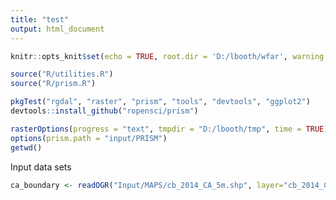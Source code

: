 ---
title: "test"
output: html_document
---

```{r setup, include=FALSE}
knitr::opts_knit$set(echo = TRUE, root.dir = 'D:/lbooth/wfar', warning = TRUE, collapse = TRUE)
```

```{r setupEnv, include=FALSE}
source("R/utilities.R")
source("R/prism.R")

pkgTest("rgdal", "raster", "prism", "tools", "devtools", "ggplot2")
devtools::install_github("ropensci/prism")

rasterOptions(progress = "text", tmpdir = "D:/lbooth/tmp", time = TRUE)
options(prism.path = "input/PRISM")
getwd()
```

Input data sets 
```{r}
ca_boundary <- readOGR("Input/MAPS/cb_2014_CA_5m.shp", layer="cb_2014_CA_5m")
```